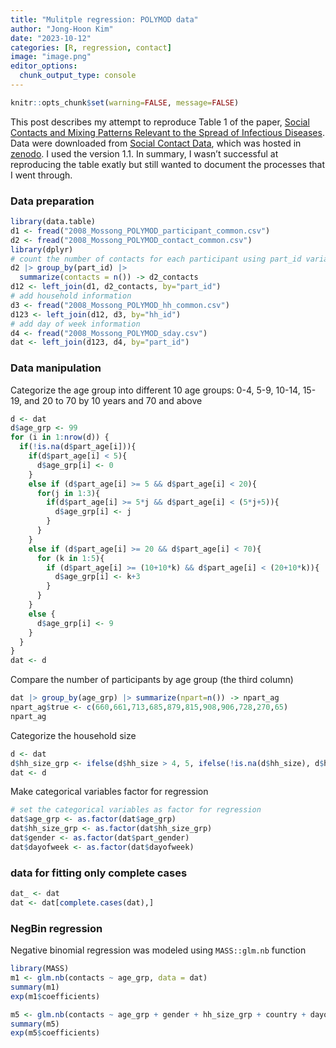 ```yaml
---
title: "Mulitple regression: POLYMOD data"
author: "Jong-Hoon Kim"
date: "2023-10-12"
categories: [R, regression, contact]
image: "image.png"
editor_options: 
  chunk_output_type: console
---
```


```r
knitr::opts_chunk$set(warning=FALSE, message=FALSE) 
```

This post describes my attempt to reproduce Table 1 of the paper, [Social Contacts and Mixing Patterns Relevant to the Spread of Infectious Diseases](https://journals.plos.org/plosmedicine/article?id=10.1371/journal.pmed.0050074). Data were downloaded from [Social Contact Data](http://www.socialcontactdata.org/), which was hosted in [zenodo](https://zenodo.org/record/3746312#.Xo85CcgzZPY). I used the version 1.1. In summary, I wasn't successful at reproducing the table exatly but still wanted to document the processes that I went through.

### Data preparation

```r
library(data.table)
d1 <- fread("2008_Mossong_POLYMOD_participant_common.csv")
d2 <- fread("2008_Mossong_POLYMOD_contact_common.csv")
library(dplyr)
# count the number of contacts for each participant using part_id variable
d2 |> group_by(part_id) |>
  summarize(contacts = n()) -> d2_contacts
d12 <- left_join(d1, d2_contacts, by="part_id")
# add household information
d3 <- fread("2008_Mossong_POLYMOD_hh_common.csv")
d123 <- left_join(d12, d3, by="hh_id")
# add day of week information
d4 <- fread("2008_Mossong_POLYMOD_sday.csv")
dat <- left_join(d123, d4, by="part_id")
```

### Data manipulation

Categorize the age group into different 10 age groups: 0-4, 5-9, 10-14, 15-19, and 20 to 70 by 10 years and 70 and above

```r
d <- dat
d$age_grp <- 99
for (i in 1:nrow(d)) {
  if(!is.na(d$part_age[i])){
    if(d$part_age[i] < 5){
      d$age_grp[i] <- 0
    }
    else if (d$part_age[i] >= 5 && d$part_age[i] < 20){
      for(j in 1:3){
        if(d$part_age[i] >= 5*j && d$part_age[i] < (5*j+5)){
          d$age_grp[i] <- j
        }
      }
    }
    else if (d$part_age[i] >= 20 && d$part_age[i] < 70){
      for (k in 1:5){
        if (d$part_age[i] >= (10+10*k) && d$part_age[i] < (20+10*k)){
          d$age_grp[i] <- k+3
        }
      }
    } 
    else {
      d$age_grp[i] <- 9
    }
  } 
}
dat <- d
```

Compare the number of participants by age group (the third column)

```r
dat |> group_by(age_grp) |> summarize(npart=n()) -> npart_ag
npart_ag$true <- c(660,661,713,685,879,815,908,906,728,270,65)
npart_ag
```

Categorize the household size

```r
d <- dat
d$hh_size_grp <- ifelse(d$hh_size > 4, 5, ifelse(!is.na(d$hh_size), d$hh_size, 99))
dat <- d
```

Make categorical variables factor for regression

```r
# set the categorical variables as factor for regression
dat$age_grp <- as.factor(dat$age_grp)
dat$hh_size_grp <- as.factor(dat$hh_size_grp)
dat$gender <- as.factor(dat$part_gender)
dat$dayofweek <- as.factor(dat$dayofweek)
```

### data for fitting only complete cases

```r
dat_ <- dat
dat <- dat[complete.cases(dat),]
```

### NegBin regression

Negative binomial regression was modeled using `MASS::glm.nb` function

```r
library(MASS)
m1 <- glm.nb(contacts ~ age_grp, data = dat)
summary(m1)
exp(m1$coefficients)

m5 <- glm.nb(contacts ~ age_grp + gender + hh_size_grp + country + dayofweek, data = dat)
summary(m5)
exp(m5$coefficients)
```
